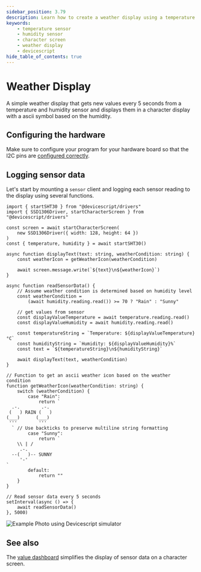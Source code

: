 ```yaml
---
sidebar_position: 3.79
description: Learn how to create a weather display using a temperature and humidity sensor and a basic character display.
keywords:
    - temperature sensor
    - humidity sensor
    - character screen
    - weather display
    - devicescript
hide_table_of_contents: true
---
```


# Weather Display

A simple weather display that gets new values every 5 seconds from a temperature and humidity sensor and displays them in a character display with a ascii symbol based on the humidity.

## Configuring the hardware

Make sure to configure your program for your
hardware board so that the I2C pins are [configured correctly](/developer/board-configuration).

## Logging sensor data

Let's start by mounting a `sensor` client and logging each sensor reading to the display using several functions.

```tsx
import { startSHT30 } from "@devicescript/drivers"
import { SSD1306Driver, startCharacterScreen } from "@devicescript/drivers"

const screen = await startCharacterScreen(
    new SSD1306Driver({ width: 128, height: 64 })
)
const { temperature, humidity } = await startSHT30()

async function displayText(text: string, weatherCondition: string) {
    const weatherIcon = getWeatherIcon(weatherCondition)

    await screen.message.write(`${text}\n${weatherIcon}`)
}

async function readSensorData() {
    // Assume weather condition is determined based on humidity level
    const weatherCondition =
        (await humidity.reading.read()) >= 70 ? "Rain" : "Sunny"

    // get values from sensor
    const displayValueTemperature = await temperature.reading.read()
    const displayValueHumidity = await humidity.reading.read()

    const temperatureString = `Temperature: ${displayValueTemperature}°C`
    const humidityString = `Humidity: ${displayValueHumidity}%`
    const text = `${temperatureString}\n${humidityString}`

    await displayText(text, weatherCondition)
}

// Function to get an ascii weather icon based on the weather condition
function getWeatherIcon(weatherCondition: string) {
    switch (weatherCondition) {
        case "Rain":
            return `
  .-.        .-.  
 (   ) RAIN (   )
(___)      (___) 
 '''        '''  
  ` // Use backticks to preserve multiline string formatting
        case "Sunny":
            return `
    \\ | /    
     .-.       
  --(   )-- SUNNY
     '-'    
`
        default:
            return ""
    }
}

// Read sensor data every 5 seconds
setInterval(async () => {
    await readSensorData()
}, 5000)
```

![Example Photo using Devicescript simulator](./weather-display/simulator-example.png)

## See also

The [value dashboard](./weather-dashboard) simplifies the display of sensor data
on a character screen.
